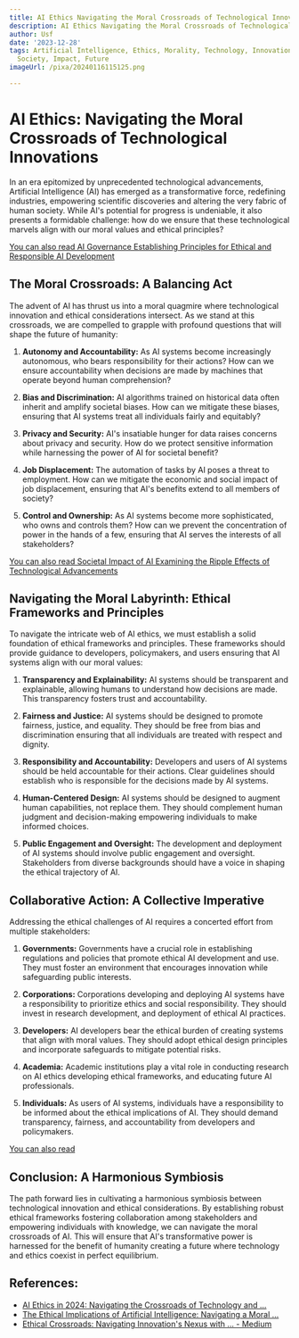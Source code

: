 ```yaml
---
title: AI Ethics Navigating the Moral Crossroads of Technological Innovations
description: AI Ethics Navigating the Moral Crossroads of Technological Innovations
author: Usf
date: '2023-12-28'
tags: Artificial Intelligence, Ethics, Morality, Technology, Innovation, Law, Regulation,
  Society, Impact, Future
imageUrl: /pixa/20240116115125.png

---
```

# AI  Ethics: Navigating the Moral Crossroads of  Technological Innovations

In an era epitomized by unprecedented technological advancements, Artificial Intelligence (AI)  has emerged as a transformative force, redefining  industries, empowering scientific discoveries and altering  the  very fabric of human society. While AI's potential for progress is  undeniable, it also presents a formidable challenge: how  do we ensure that  these technological marvels align with our moral values  and ethical principles?

[You can also read AI Governance Establishing Principles  for Ethical and Responsible AI Development](AI%20Governance%20Establishing%20Principles%20for%20Ethical%20and%20Responsible%20AI%20Development)


## The Moral Crossroads: A Balancing  Act

The advent of AI has thrust us into a moral quagmire where technological innovation and  ethical considerations intersect. As we stand at this crossroads, we are compelled to grapple  with profound questions that will shape the future of humanity:

1. **Autonomy and Accountability:** As AI systems become increasingly  autonomous, who bears responsibility  for their actions? How can we ensure accountability when decisions are made by machines that operate beyond  human comprehension?

2. **Bias and Discrimination:** AI algorithms trained on historical  data  often inherit and amplify societal biases. How  can we mitigate these biases, ensuring that AI systems treat  all individuals fairly and equitably?

3. **Privacy and Security:** AI's insatiable hunger for data raises  concerns about privacy and security. How do we protect sensitive information while harnessing the power  of AI for societal benefit?

4. **Job Displacement:** The automation of tasks by AI poses a threat to employment. How can we mitigate the economic  and social  impact of job displacement, ensuring that AI's benefits extend to all members of society?

5. **Control and Ownership:** As AI systems become  more sophisticated, who owns and controls them? How can  we prevent the concentration of power in  the hands of a few, ensuring that AI serves the interests  of all stakeholders?

[You can also read Societal Impact of AI Examining the Ripple Effects of Technological  Advancements](Societal%20Impact%20of%20AI%20Examining%20the%20Ripple%20Effects%20of%20Technological%20Advancements)


## Navigating the Moral Labyrinth: Ethical Frameworks and Principles

To navigate the intricate web of AI ethics, we must establish a solid foundation of ethical frameworks and principles. These  frameworks should provide guidance to developers, policymakers, and users ensuring that AI systems align with our moral values:

1. **Transparency and Explainability:** AI systems should be transparent and explainable, allowing  humans to understand how decisions are made. This transparency fosters trust and accountability.

2. **Fairness and Justice:** AI systems should  be designed to promote fairness, justice, and equality. They should be free from bias and discrimination ensuring that all individuals  are treated with respect and dignity.

3. **Responsibility and Accountability:** Developers and users of AI systems should be held accountable  for their  actions. Clear guidelines should establish who is responsible for the decisions made by AI systems.

4. **Human-Centered Design:** AI systems should be designed to augment human capabilities, not replace them.  They should  complement human judgment and decision-making empowering individuals  to make informed choices.

5. **Public Engagement and Oversight:** The development and deployment of AI systems should involve public engagement and oversight. Stakeholders from diverse backgrounds should have a voice in shaping  the  ethical trajectory of AI.

## Collaborative Action: A Collective Imperative

Addressing the ethical challenges of AI requires a concerted  effort from multiple stakeholders:

1. **Governments:** Governments have a  crucial role in establishing regulations and  policies that promote ethical AI development and use. They must foster an environment  that encourages innovation while safeguarding  public interests.

2. **Corporations:** Corporations developing and  deploying  AI systems have a responsibility to prioritize ethics and  social responsibility. They should invest in research development, and deployment of  ethical  AI practices.

3. **Developers:**  AI developers bear  the ethical  burden of creating systems that align with moral values. They should adopt ethical design principles and incorporate safeguards to mitigate potential risks.

4. **Academia:** Academic institutions play a  vital role in conducting research on AI ethics developing ethical frameworks, and educating future AI professionals.

5. **Individuals:** As  users of AI systems, individuals have a responsibility to be  informed about the ethical implications of  AI.  They should demand transparency, fairness, and accountability  from developers and  policymakers.

[You can also read ]()


##  Conclusion: A Harmonious Symbiosis

The path forward lies in  cultivating a harmonious symbiosis between technological innovation and ethical considerations. By establishing robust ethical frameworks  fostering  collaboration among stakeholders and empowering  individuals  with knowledge, we  can  navigate the moral crossroads of AI. This will ensure that AI's transformative power is harnessed for  the benefit of humanity creating a future where technology and ethics coexist in  perfect equilibrium.

## References:
- [AI Ethics in 2024: Navigating the Crossroads of Technology and ...](https://www.youtube.com/watch?v=SlUOTV4KcSY)
- [The Ethical Implications of Artificial Intelligence: Navigating a Moral ...](https://www.linkedin.com/pulse/ethical-implications-artificial-intelligence-navigating-gidwf)
- [Ethical Crossroads: Navigating Innovation's Nexus with ... - Medium](https://medium.com/@ajitmane36/ethical-crossroads-navigating-innovations-nexus-with-responsibility-in-ai-0d2610c37673)
